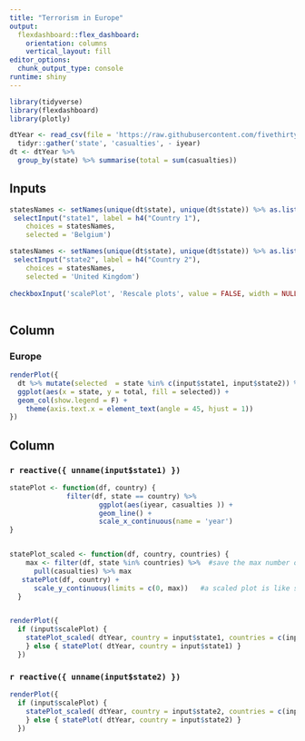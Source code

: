 ```yaml
---
title: "Terrorism in Europe"
output: 
  flexdashboard::flex_dashboard:
    orientation: columns
    vertical_layout: fill
editor_options: 
  chunk_output_type: console
runtime: shiny
---
```


```r
library(tidyverse)
library(flexdashboard)
library(plotly)
```

```r
dtYear <- read_csv(file = 'https://raw.githubusercontent.com/fivethirtyeight/data/master/terrorism/eu_terrorism_fatalities_by_country.csv') %>% 
  tidyr::gather('state', 'casualties', - iyear)
dt <- dtYear %>% 
  group_by(state) %>% summarise(total = sum(casualties))
```

Inputs {.sidebar}
-------------------------------------

```r
statesNames <- setNames(unique(dt$state), unique(dt$state)) %>% as.list()
 selectInput("state1", label = h4("Country 1"), 
    choices = statesNames, 
    selected = 'Belgium')

statesNames <- setNames(unique(dt$state), unique(dt$state)) %>% as.list()
 selectInput("state2", label = h4("Country 2"), 
    choices = statesNames, 
    selected = 'United Kingdom')
 
checkboxInput('scalePlot', 'Rescale plots', value = FALSE, width = NULL) 
 
```
 


Column {data-width=650}
-----------------------------------------------------------------------

### Europe

```r

renderPlot({
  dt %>% mutate(selected  = state %in% c(input$state1, input$state2)) %>% 
  ggplot(aes(x = state, y = total, fill = selected)) +
  geom_col(show.legend = F) +
    theme(axis.text.x = element_text(angle = 45, hjust = 1)) 
})


```

Column {data-width=350}
-----------------------------------------------------------------------

### `r reactive({ unname(input$state1) })`

```r
statePlot <- function(df, country) { 
              filter(df, state == country) %>% 
                      ggplot(aes(iyear, casualties )) + 
                      geom_line() + 
                      scale_x_continuous(name = 'year')
}


statePlot_scaled <- function(df, country, countries) { 
    max <- filter(df, state %in% countries) %>%  #save the max number of casualties from both countries (y-axis)
      pull(casualties) %>% max
   statePlot(df, country) +
      scale_y_continuous(limits = c(0, max))   #a scaled plot is like statePlot except with different y-axis limits
  }


renderPlot({ 
  if (input$scalePlot) { 
    statePlot_scaled( dtYear, country = input$state1, countries = c(input$state1, input$state2) )
    } else { statePlot( dtYear, country = input$state1) }
  })
```

### `r reactive({ unname(input$state2) })`

```r
renderPlot({ 
  if (input$scalePlot) { 
    statePlot_scaled( dtYear, country = input$state2, countries = c(input$state1, input$state2) )
    } else { statePlot( dtYear, country = input$state2) }
  })
```

